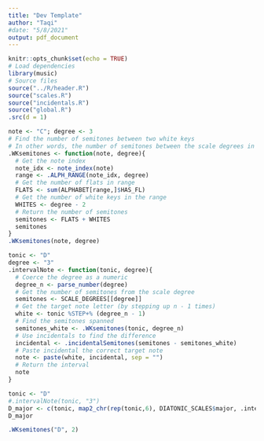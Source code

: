 ```yaml
---
title: "Dev Template"
author: "Taqi"
#date: "5/8/2021"
output: pdf_document
---
```


```r
knitr::opts_chunk$set(echo = TRUE)
# Load dependencies
library(music)
# Source files
source("../R/header.R")
source("scales.R")
source("incidentals.R")
source("global.R")
.src(d = 1)
```

```r
note <- "C"; degree <- 3
# Find the number of semitones between two white keys
# In other words, the number of semitones between the scale degrees in A minor/C major
.WKsemitones <- function(note, degree){
  # Get the note index
  note_idx <- note_index(note)
  range <- .ALPH_RANGE(note_idx, degree)
  # Get the number of flats in range
  FLATS <- sum(ALPHABET[range,]$HAS_FL)
  # Get the number of white keys in the range
  WHITES <- degree - 2
  # Return the number of semitones
  semitones <- FLATS + WHITES
  semitones
}
.WKsemitones(note, degree)
```

```r
tonic <- "D"
degree <- "3"
.intervalNote <- function(tonic, degree){
  # Coerce the degree as a numeric 
  degree_n <- parse_number(degree)
  # Get the number of semitones from the scale degree
  semitones <- SCALE_DEGREES[[degree]]
  # Get the target note letter (by stepping up n - 1 times)
  white <- tonic %STEP+% (degree_n - 1)
  # Find the semitones spanned
  semitones_white <- .WKsemitones(tonic, degree_n)
  # Use incidentals to find the difference
  incidental <- .incidentalSemitones(semitones - semitones_white)
  # Paste incidental the correct target note
  note <- paste(white, incidental, sep = "")
  # Return the interval
  note
}
```

```r
tonic <- "D"
#.intervalNote(tonic, "3")
D_major <- c(tonic, map2_chr(rep(tonic,6), DIATONIC_SCALES$major, .intervalNote))
D_major
```


```r
.WKsemitones("D", 2)
```

